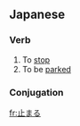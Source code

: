 ==Japanese==
{{ja-kanjitab|止}}

===Verb===
{{ja-verb|kk|type=1|tr=intrans|hira=とまる|rom=tomaru}}

#To [[stop]]
#To be [[park]]ed

=== Conjugation ===
{{ja-go-ru|止ま|とま|toma}}

[[fr:止まる]]